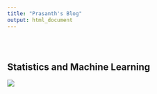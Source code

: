 ```yaml
---
title: "Prasanth's Blog"
output: html_document
---
```


<style type="text/css">
.title {
  display: none;
}s

#getting-started img {
  margin-right: 10px;
}

</style>

<div class="row" style="padding-top: 30px;">
<div class="col-sm-6">

# **Statistics and Machine Learning**

<TBD>


</div>
<div class="col-sm-6">

<a href = "https://prasanthbalaraman.github.io/1910/">
![](images/logo.png)
</a>
</div>
